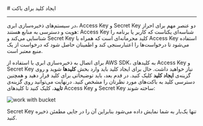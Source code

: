 
<Layout>
# ایجاد کلید برای باکت
<hr className="mb-2" />

در سیستم‌های ذخیره‌سازی ابری، Access Key و Secret Key دو عنصر مهم برای احراز هویت و دسترسی به منابع هستند:
Access Key شناسه‌ای یکتاست که کاربر یا برنامه را شناسایی می‌کند و Secret Key کلید محرمانه‌ای است که همراه با Access Key استفاده می‌شود تا درخواست‌ها را اعتبارسنجی کند و اطمینان حاصل شود که درخواست از یک منبع معتبر است.

<div className="h-4" />

برای اتصال به ذخیره‌سازی ابری با استفاده از AWS SDK، به کلیدهای Access Key و Secret Key نیاز خواهید داشت. حال برای ایجاد کلید باید وارد بخش **کلیدها** شوید و روی گزینه‌ی **ایجاد کلید** کلیک کنید. در قدم بعد، باید توضیحاتی برای کلید قرار دهید و همچنین دسترسی کلید به باکت‌های مورد نظرتان را مشخص کنید. درنهایت می‌توانید روی گزینه‌ی **تایید**، کلیک کنید تا کلیدهای Access Key و Secret Key ساخته شوند:

<div className="h-4" />
<img src="https://files.liara.ir/docs/buckets/generate-keys.gif" alt="work with bucket" />
<div className="h-4" />

<Alert variant="info">
<p>
Secret Key تنها یک‌بار به شما نمایش داده می‌شود بنابراین آن را در جایی مطمئن ذخیره کنید.
</p>
</Alert>

</Layout>